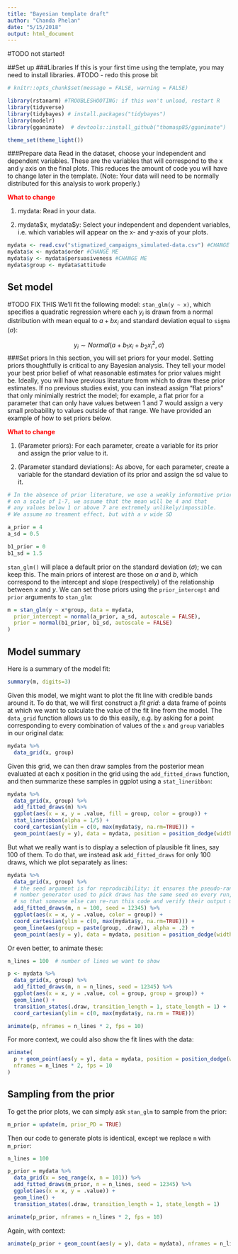 ```yaml
---
title: "Bayesian template draft"
author: "Chanda Phelan"
date: "5/15/2018"
output: html_document
---
```

#TODO not started!

##Set up
###Libraries
If this is your first time using the template, you may need to install libraries. #TODO - redo this prose bit
```r
# knitr::opts_chunk$set(message = FALSE, warning = FALSE)

library(rstanarm) #TROUBLESHOOTING: if this won't unload, restart R
library(tidyverse)
library(tidybayes) # install.packages("tidybayes")
library(modelr)
library(gganimate)  # devtools::install_github("thomasp85/gganimate")

theme_set(theme_light())

```

###Prepare data
Read in the dataset, choose your independent and dependent variables. These are the variables that will correspond to the x and y axis on the final plots. This reduces the amount of code you will have to change later in the template. (Note: Your data will need to be normally distributed for this analysis to work properly.)

<span style="color:red">**What to change**</span>

1. mydata: Read in your data. 

2. mydata\$x, mydata\$y: Select your independent and dependent variables, i.e. which variables will appear on the x- and y-axis of your plots. 

```r

mydata <- read.csv("stigmatized_campaigns_simulated-data.csv") #CHANGE ME
mydata$x <- mydata$order #CHANGE ME
mydata$y <- mydata$persuasiveness #CHANGE ME
mydata$group <- mydata$attitude

```


## Set model
#TODO FIX THIS
We'll fit the following model: `stan_glm(y ~ x)`, which specifies a quadratic regression where each $y_i$ is drawn from a normal distribution with mean equal to $a + bx_i$ and standard deviation equal to `sigma` ($\sigma$):

$$
y_i \sim Normal(a + b_1x_i + b_2x^2_i, \sigma)
$$
###Set  priors
In this section, you will set priors for your model. Setting priors thoughtfully is critical to any Bayesian analysis. They tell your model your best prior belief of what reasonable estimates for prior values might be. Ideally, you will have previous literature from which to draw these prior estimates. If no previous studies exist, you can instead assign "flat priors" that only minimially restrict the model; for example, a flat prior for a parameter that can only have values between 1 and 7 would assign a very small probability to values outside of that range. We have provided an example of how to set priors below.

<span style="color:red">**What to change**</span>

1. (Parameter priors): For each parameter, create a variable for its prior and assign the prior value to it.

2. (Parameter standard deviations): As above, for each parameter, create a variable for the standard deviation of its prior and assign the sd value to it.


```r

# In the absence of prior literature, we use a weakly informative prior:
# on a scale of 1-7, we assume that the mean will be 4 and that
# any values below 1 or above 7 are extremely unlikely/impossible.
# We assume no treament effect, but with a v wide SD 

a_prior = 4
a_sd = 0.5

b1_prior = 0
b1_sd = 1.5


```


`stan_glm()` will place a default prior on the standard deviation ($\sigma$); we can keep this. The main priors of interest are those on $a$ and $b$, which correspond to the intercept and slope (respectively) of the relationship between $x$ and $y$. We can set those priors using the `prior_intercept` and `prior` arguments to `stan_glm`:

```r
m = stan_glm(y ~ x*group, data = mydata,
  prior_intercept = normal(a_prior, a_sd, autoscale = FALSE),
  prior = normal(b1_prior, b1_sd, autoscale = FALSE)
)


```


## Model summary

Here is a summary of the model fit:

```r
summary(m, digits=3)
```

Given this model, we might want to plot the fit line with credible bands around it. To do that, we will first construct a *fit grid*: a data frame of points at which we want to calculate the value of the fit line from the model. The `data_grid` function allows us to do this easily, e.g. by asking for a point corresponding to every combination of values of the `x` and `group` variables in our original data:

```r
mydata %>% 
  data_grid(x, group)
```

Given this grid, we can then draw samples from the posterior mean evaluated at each x position in the grid using the `add_fitted_draws` function, and then summarize these samples in ggplot using a `stat_lineribbon`:


```r
mydata %>% 
  data_grid(x, group) %>%
  add_fitted_draws(m) %>%
  ggplot(aes(x = x, y = .value, fill = group, color = group)) +
  stat_lineribbon(alpha = 1/5) +
  coord_cartesian(ylim = c(0, max(mydata$y, na.rm=TRUE))) +
  geom_point(aes(y = y), data = mydata, position = position_dodge(width = 0.1))
```

But what we really want is to display a selection of plausible fit lines, say 100 of them. To do that, we instead ask `add_fitted_draws` for only 100 draws, which we plot separately as lines:

```r
mydata %>% 
  data_grid(x, group) %>%
  # the seed argument is for reproducibility: it ensures the pseudo-random
  # number generator used to pick draws has the same seed on every run,
  # so that someone else can re-run this code and verify their output matches
  add_fitted_draws(m, n = 100, seed = 12345) %>%
  ggplot(aes(x = x, y = .value, color = group)) +
  coord_cartesian(ylim = c(0, max(mydata$y, na.rm=TRUE))) +
  geom_line(aes(group = paste(group, .draw)), alpha = .2) +
  geom_point(aes(y = y), data = mydata, position = position_dodge(width = 0.1))
```

Or even better, to animate these:

```r
n_lines = 100  # number of lines we want to show

p <- mydata %>%
  data_grid(x, group) %>%
  add_fitted_draws(m, n = n_lines, seed = 12345) %>%
  ggplot(aes(x = x, y = .value, col = group, group = group)) +
  geom_line() +
  transition_states(.draw, transition_length = 1, state_length = 1) +
  coord_cartesian(ylim = c(0, max(mydata$y, na.rm = TRUE)))

animate(p, nframes = n_lines * 2, fps = 10)
```

For more context, we could also show the fit lines with the data:

```r
animate(
  p + geom_point(aes(y = y), data = mydata, position = position_dodge(width = 0.1)),
  nframes = n_lines * 2, fps = 10
)
```

## Sampling from the prior

To get the prior plots, we can simply ask `stan_glm` to sample from the prior:

```r
m_prior = update(m, prior_PD = TRUE)
```

Then our code to generate plots is identical, except we replace `m` with `m_prior`:

```r
n_lines = 100

p_prior = mydata %>% 
  data_grid(x = seq_range(x, n = 101)) %>%
  add_fitted_draws(m_prior, n = n_lines, seed = 12345) %>%
  ggplot(aes(x = x, y = .value)) +
  geom_line() +
  transition_states(.draw, transition_length = 1, state_length = 1)

animate(p_prior, nframes = n_lines * 2, fps = 10)
```


Again, with context:

```r
animate(p_prior + geom_count(aes(y = y), data = mydata), nframes = n_lines * 2, fps = 10)
```


